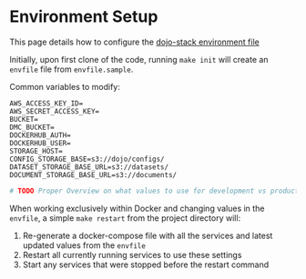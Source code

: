 # Environment Setup

This page details how to configure the [dojo-stack environment file](https://github.com/jataware/dojo-stack/blob/main/envfile.sample)

Initially, upon first clone of the code, running `make init` will create an `envfile` file from `envfile.sample`.

Common variables to modify:

```
AWS_ACCESS_KEY_ID=
AWS_SECRET_ACCESS_KEY=
BUCKET=
DMC_BUCKET=
DOCKERHUB_AUTH=
DOCKERHUB_USER=
STORAGE_HOST=
CONFIG_STORAGE_BASE=s3://dojo/configs/
DATASET_STORAGE_BASE_URL=s3://datasets/
DOCUMENT_STORAGE_BASE_URL=s3://documents/
```

```python
# TODO Proper Overview on what values to use for development vs production
```

When working exclusively within Docker and changing values in the `envfile`, a simple `make restart` from the project directory will:
1) Re-generate a docker-compose file with all the services and latest updated values from the `envfile`
2) Restart all currently running services to use these settings
3) Start any services that were stopped before the restart command
